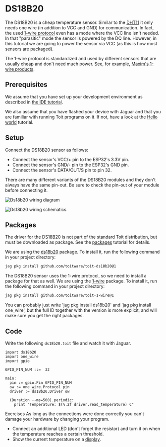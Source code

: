 
# DS18B20
The DS18B20 is a cheap temperature sensor. Similar to the
[DHT11](../dht11) it only needs one wire (in addition to VCC and GND)
for communication. In fact, the used
[1-wire protocol](https://en.wikipedia.org/wiki/1-Wire) even has a mode
where the VCC line isn't needed. In that "parasitic" mode the sensor
is powered by the DQ line. However, in this tutorial we are going to
power the sensor via VCC (as this is how most sensors are packaged).

The 1-wire protocol is standardized and used by different sensors that
are usually cheap and don't need much power. See,
for example,
[Maxim's 1-wire products](https://www.maximintegrated.com/en/products/ibutton-one-wire/one-wire.html).

## Prerequisites
We assume that you have set up your development environment as described
in [the IDE tutorial](../../setup/ide).

We also assume that you have flashed your device with Jaguar and that
you are familiar with running Toit programs on it.
If not, have a look at the [Hello world](../../setup/firstprogram) tutorial.

## Setup

Connect the DS18B20 sensor as follows:
- Connect the sensor's VCC/+ pin to the ESP32's 3.3V pin.
- Connect the sensor's GND/- pin to the ESP32's GND pin.
- Connect the sensor's DATA/OUT/S pin to pin 32.

There are many different variants of the DS18B20 modules and they don't
always have the same pin-out. Be sure to check the pin-out of your module
before connecting it.

<img
  src={Ds18b20Diagram}
  alt="Ds18b20 wiring diagram"
/>

<img
  src={Ds18b20Schematics}
  alt="Ds18b20 wiring schematics"
/>

## Packages

The driver for the DS18B20 is not part of the standard Toit distribution,
but must be downloaded as package. See the [packages](../../setup/packages)
tutorial for details.

We are using the [ds18b20](https://pkg.toit.io/package/github.com%2Ftoitware%2Ftoit-ds18b20@v1)
package. To install it, run the following command in your project directory:

```bash
jag pkg install github.com/toitware/toit-ds18b20@1
```

The DS18B20 sensor uses the 1-wire protocol, so we need to install
a package for that as well. We are using the
[1-wire](https://pkg.toit.io/package/github.com%2Ftoitware%2Ftoit-1-wire@v1)
package. To install it, run the following command in your project directory:

```bash
jag pkg install github.com/toitware/toit-1-wire@1
```

<Note>
You can probably just write 'jag pkg install ds18b20' and
'jag pkg install one_wire', but the full ID together
with the version is more explicit, and will make sure you get the right packages.
</Note>

## Code
Write the following `ds18b20.toit` file and watch it with Jaguar.

``` toit
import ds18b20
import one_wire
import gpio

GPIO_PIN_NUM ::=  32

main:
  pin := gpio.Pin GPIO_PIN_NUM
  ow := one_wire.Protocol pin
  driver := ds18b20.Driver ow

  (Duration --ms=500).periodic:
    print "Temperature: $(%.2f driver.read_temperature) C"
```

Exercises
As long as the connections were done correctly you can't damage your
hardware by changing your program.

- Connect an additional LED (don't forget the resistor) and turn it on
  when the temperature reaches a certain threshold.
- Show the current temperature on a [display](../ssd1306).
